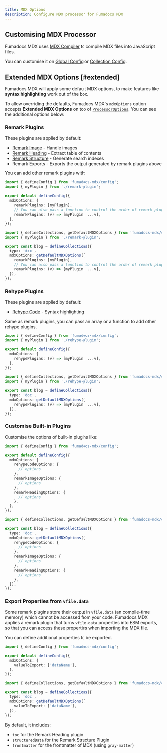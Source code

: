 ```yaml
---
title: MDX Options
description: Configure MDX processor for Fumadocs MDX
---
```


## Customising MDX Processor

Fumadocs MDX uses [MDX Compiler](https://mdxjs.com/packages/mdx) to compile MDX files into JavaScript files.

You can customise it on [Global Config](/docs/mdx/global#mdx-options) or [Collection Config](/docs/mdx/collections#mdxoptions).

## Extended MDX Options [#extended]

Fumadocs MDX will apply some default MDX options, to make features like **syntax highlighting** work out of the box.

To allow overriding the defaults, Fumadocs MDX's `mdxOptions` option accepts **Extended MDX Options** on top of [`ProcessorOptions`](https://mdxjs.com/packages/mdx/#processoroptions).
You can see the additional options below:

### Remark Plugins

These plugins are applied by default:

- [Remark Image](/docs/headless/mdx/remark-image) - Handle images
- [Remark Heading](/docs/headless/mdx/headings) - Extract table of contents
- [Remark Structure](/docs/headless/mdx/structure) - Generate search indexes
- Remark Exports - Exports the output generated by remark plugins above

You can add other remark plugins with:

```ts tab="Global Config"
import { defineConfig } from 'fumadocs-mdx/config';
import { myPlugin } from './remark-plugin';

export default defineConfig({
  mdxOptions: {
    remarkPlugins: [myPlugin],
    // You can also pass a function to control the order of remark plugins.
    remarkPlugins: (v) => [myPlugin, ...v],
  },
});
```

```ts tab="Collection Config"
import { defineCollections, getDefaultMDXOptions } from 'fumadocs-mdx/config';
import { myPlugin } from './remark-plugin';

export const blog = defineCollections({
  type: 'doc',
  mdxOptions: getDefaultMDXOptions({
    remarkPlugins: [myPlugin],
    // You can also pass a function to control the order of remark plugins.
    remarkPlugins: (v) => [myPlugin, ...v],
  }),
});
```

### Rehype Plugins

These plugins are applied by default:

- [Rehype Code](/docs/headless/mdx/rehype-code) - Syntax highlighting

Same as remark plugins, you can pass an array or a function to add other rehype plugins.

```ts tab="Global Config"
import { defineConfig } from 'fumadocs-mdx/config';
import { myPlugin } from './rehype-plugin';

export default defineConfig({
  mdxOptions: {
    rehypePlugins: (v) => [myPlugin, ...v],
  },
});
```

```ts tab="Collection Config"
import { defineCollections, getDefaultMDXOptions } from 'fumadocs-mdx/config';
import { myPlugin } from './rehype-plugin';

export const blog = defineCollections({
  type: 'doc',
  mdxOptions: getDefaultMDXOptions({
    rehypePlugins: (v) => [myPlugin, ...v],
  }),
});
```

### Customise Built-in Plugins

Customise the options of built-in plugins like:

```ts tab="Global Config"
import { defineConfig } from 'fumadocs-mdx/config';

export default defineConfig({
  mdxOptions: {
    rehypeCodeOptions: {
      // options
    },
    remarkImageOptions: {
      // options
    },
    remarkHeadingOptions: {
      // options
    },
  },
});
```

```ts tab="Collection Config"
import { defineCollections, getDefaultMDXOptions } from 'fumadocs-mdx/config';

export const blog = defineCollections({
  type: 'doc',
  mdxOptions: getDefaultMDXOptions({
    rehypeCodeOptions: {
      // options
    },
    remarkImageOptions: {
      // options
    },
    remarkHeadingOptions: {
      // options
    },
  }),
});
```

### Export Properties from `vfile.data`

Some remark plugins store their output in `vfile.data` (an compile-time memory) which cannot be accessed from your code.
Fumadocs MDX applies a remark plugin that turns `vfile.data` properties into ESM exports, so that you can access these properties when importing the MDX file.

You can define additional properties to be exported.

```ts tab="Global Config"
import { defineConfig } from 'fumadocs-mdx/config';

export default defineConfig({
  mdxOptions: {
    valueToExport: ['dataName'],
  },
});
```

```ts tab="Collection Config"
import { defineCollections, getDefaultMDXOptions } from 'fumadocs-mdx/config';

export const blog = defineCollections({
  type: 'doc',
  mdxOptions: getDefaultMDXOptions({
    valueToExport: ['dataName'],
  }),
});
```

By default, it includes:

- `toc` for the Remark Heading plugin
- `structuredData` for the Remark Structure Plugin
- `frontmatter` for the frontmatter of MDX (using `gray-matter`)
